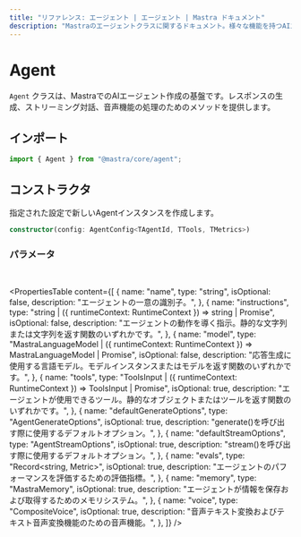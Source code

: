 ```yaml
---
title: "リファレンス: エージェント | エージェント | Mastra ドキュメント"
description: "Mastraのエージェントクラスに関するドキュメント。様々な機能を持つAIエージェントを作成するための基盤を提供します。"
---
```


# Agent

`Agent` クラスは、MastraでのAIエージェント作成の基盤です。レスポンスの生成、ストリーミング対話、音声機能の処理のためのメソッドを提供します。

## インポート

```typescript
import { Agent } from "@mastra/core/agent";
```

## コンストラクタ

指定された設定で新しいAgentインスタンスを作成します。

```typescript
constructor(config: AgentConfig<TAgentId, TTools, TMetrics>)
```

### パラメータ
<br />

<PropertiesTable
  content={[
    {
      name: "name",
      type: "string",
      isOptional: false,
      description: "エージェントの一意の識別子。",
    },
    {
      name: "instructions",
      type: "string | ({ runtimeContext: RuntimeContext }) => string | Promise<string>",
      isOptional: false,
      description: "エージェントの動作を導く指示。静的な文字列または文字列を返す関数のいずれかです。",
    },
    {
      name: "model",
      type: "MastraLanguageModel | ({ runtimeContext: RuntimeContext }) => MastraLanguageModel | Promise<MastraLanguageModel>",
      isOptional: false,
      description: "応答生成に使用する言語モデル。モデルインスタンスまたはモデルを返す関数のいずれかです。",
    },
    {
      name: "tools",
      type: "ToolsInput | ({ runtimeContext: RuntimeContext }) => ToolsInput | Promise<ToolsInput>",
      isOptional: true,
      description: "エージェントが使用できるツール。静的なオブジェクトまたはツールを返す関数のいずれかです。",
    },
    {
      name: "defaultGenerateOptions",
      type: "AgentGenerateOptions",
      isOptional: true,
      description: "generate()を呼び出す際に使用するデフォルトオプション。",
    },
    {
      name: "defaultStreamOptions",
      type: "AgentStreamOptions",
      isOptional: true,
      description: "stream()を呼び出す際に使用するデフォルトオプション。",
    },
    {
      name: "evals",
      type: "Record<string, Metric>",
      isOptional: true,
      description: "エージェントのパフォーマンスを評価するための評価指標。",
    },
    {
      name: "memory",
      type: "MastraMemory",
      isOptional: true,
      description: "エージェントが情報を保存および取得するためのメモリシステム。",
    },
    {
      name: "voice",
      type: "CompositeVoice",
      isOptional: true,
      description: "音声テキスト変換およびテキスト音声変換機能のための音声機能。",
    },
  ]}
/>

